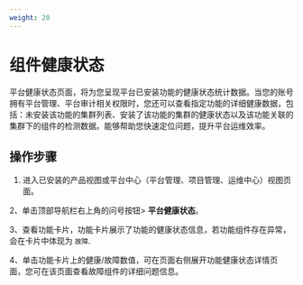 ```yaml
---
weight: 20
---
```


# 组件健康状态

平台健康状态页面，将为您呈现平台已安装功能的健康状态统计数据。当您的账号拥有平台管理、平台审计相关权限时，您还可以查看指定功能的详细健康数据，包括：未安装该功能的集群列表、安装了该功能的集群的健康状态以及该功能关联的集群下的组件的检测数据。能够帮助您快速定位问题，提升平台运维效率。


## 操作步骤

1. 进入已安装的产品视图或平台中心（平台管理、项目管理、运维中心）视图页面。

2、单击顶部导航栏右上角的问号按钮> **平台健康状态**。
    
3、查看功能卡片，功能卡片展示了功能的健康状态信息，若功能组件存在异常，会在卡片中体现为 `故障`.
          
4、单击功能卡片上的健康/故障数值，可在页面右侧展开功能健康状态详情页面，您可在该页面查看故障组件的详细问题信息。
